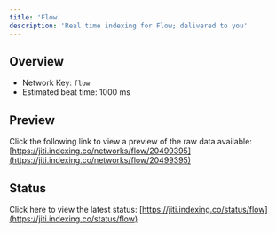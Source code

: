 ```yaml
---
title: 'Flow'
description: 'Real time indexing for Flow; delivered to you'
---
```


## Overview
- Network Key: `flow`
- Estimated beat time: 1000 ms

## Preview
Click the following link to view a preview of the raw data available: [https://jiti.indexing.co/networks/flow/20499395](https://jiti.indexing.co/networks/flow/20499395)

## Status
Click here to view the latest status: [https://jiti.indexing.co/status/flow](https://jiti.indexing.co/status/flow)
